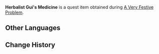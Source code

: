 {{Item Infobox
|id           = 100726
|image        = Item Parcel.png
|type         = Quest Items
|description  = Medicine from Herbalist Gui. Best to send it to the one who ordered it.
|source1      = Given during [[A Very Festive Problem]]
}}
'''Herbalist Gui's Medicine''' is a quest item obtained during [[A Very Festive Problem]].

==Other Languages==
{{Other Languages
|default_hidden = 1
|en      = Herbalist Gui's Medicine
|zhs     = 阿桂的药
|zhs_rm  = Ā'guì de Yào
|zht     = 阿桂的藥
|zht_rm  = Ā'guì de Yào
|ja      = 桂の薬
|ja_rm   = Gei no Kusuri{{Assumed}}
|ko      = 아규의 약
|ko_rm   = Yagyu-ui Yak
|es      = Medicina del Herborista Gui
|fr      = Remède de Gui l'herboriste
|ru      = Лекарства травника Гуя
|th      = ยาของนักสมุนไพร Gui
|th_rm   = 
|vi      = Thuốc của Gui
|de      = Kräutersammler Guis Medizin
|id      = Obat Milik Herbalis Gui
|pt      = Medicamentos do Herborista Gui
|tr      = Otacı Gui'nin İlacı
|it      = Medicina dell'erborista Gui
}}

==Change History==
{{Change History|1.3}}
